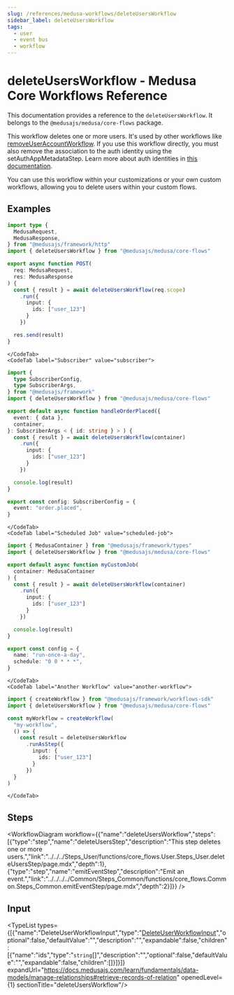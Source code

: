 ```yaml
---
slug: /references/medusa-workflows/deleteUsersWorkflow
sidebar_label: deleteUsersWorkflow
tags:
  - user
  - event bus
  - workflow
---
```



# deleteUsersWorkflow - Medusa Core Workflows Reference

This documentation provides a reference to the `deleteUsersWorkflow`. It belongs to the `@medusajs/medusa/core-flows` package.

This workflow deletes one or more users. It's used by other workflows 
like [removeUserAccountWorkflow](../core_flows.User.Workflows_User.removeUserAccountWorkflow/page.mdx). If you use this workflow directly,
you must also remove the association to the auth identity using the
setAuthAppMetadataStep. Learn more about auth identities in
[this documentation](https://docs.medusajs.com/resources/commerce-modules/auth/auth-identity-and-actor-types).

You can use this workflow within your customizations or your own custom workflows, allowing you to
delete users within your custom flows.

<SourceCodeLink link="https://github.com/medusajs/medusa/blob/dd0417af6d4a0ef5d398bdd8c2bb8259078785c6/packages/core/core-flows/src/user/workflows/delete-users.ts#L34" />

## Examples

<CodeTabs group="workflow-exection">
    <CodeTab label="API Route" value="api-route">
    
```ts title="src/api/workflow/route.ts"
import type {
  MedusaRequest,
  MedusaResponse,
} from "@medusajs/framework/http"
import { deleteUsersWorkflow } from "@medusajs/medusa/core-flows"

export async function POST(
  req: MedusaRequest,
  res: MedusaResponse
) {
  const { result } = await deleteUsersWorkflow(req.scope)
    .run({
      input: {
        ids: ["user_123"]
      }
    })

  res.send(result)
}
```

    </CodeTab>
    <CodeTab label="Subscriber" value="subscriber">
    
```ts title="src/subscribers/order-placed.ts"
import {
  type SubscriberConfig,
  type SubscriberArgs,
} from "@medusajs/framework"
import { deleteUsersWorkflow } from "@medusajs/medusa/core-flows"

export default async function handleOrderPlaced({
  event: { data },
  container,
}: SubscriberArgs < { id: string } > ) {
  const { result } = await deleteUsersWorkflow(container)
    .run({
      input: {
        ids: ["user_123"]
      }
    })

  console.log(result)
}

export const config: SubscriberConfig = {
  event: "order.placed",
}
```

    </CodeTab>
    <CodeTab label="Scheduled Job" value="scheduled-job">
    
```ts title="src/jobs/message-daily.ts"
import { MedusaContainer } from "@medusajs/framework/types"
import { deleteUsersWorkflow } from "@medusajs/medusa/core-flows"

export default async function myCustomJob(
  container: MedusaContainer
) {
  const { result } = await deleteUsersWorkflow(container)
    .run({
      input: {
        ids: ["user_123"]
      }
    })

  console.log(result)
}

export const config = {
  name: "run-once-a-day",
  schedule: "0 0 * * *",
}
```

    </CodeTab>
    <CodeTab label="Another Workflow" value="another-workflow">
    
```ts title="src/workflows/my-workflow.ts"
import { createWorkflow } from "@medusajs/framework/workflows-sdk"
import { deleteUsersWorkflow } from "@medusajs/medusa/core-flows"

const myWorkflow = createWorkflow(
  "my-workflow",
  () => {
    const result = deleteUsersWorkflow
      .runAsStep({
        input: {
          ids: ["user_123"]
        }
      })
  }
)
```

    </CodeTab>
  </CodeTabs>

## Steps

<WorkflowDiagram workflow={{"name":"deleteUsersWorkflow","steps":[{"type":"step","name":"deleteUsersStep","description":"This step deletes one or more users.","link":"../../../Steps_User/functions/core_flows.User.Steps_User.deleteUsersStep/page.mdx","depth":1},{"type":"step","name":"emitEventStep","description":"Emit an event.","link":"../../../../Common/Steps_Common/functions/core_flows.Common.Steps_Common.emitEventStep/page.mdx","depth":2}]}} />

## Input

<TypeList types={[{"name":"DeleteUserWorkflowInput","type":"[DeleteUserWorkflowInput](../../../../../types/WorkflowTypes/UserWorkflow/interfaces/types.WorkflowTypes.UserWorkflow.DeleteUserWorkflowInput/page.mdx)","optional":false,"defaultValue":"","description":"","expandable":false,"children":[{"name":"ids","type":"`string`[]","description":"","optional":false,"defaultValue":"","expandable":false,"children":[]}]}]} expandUrl="https://docs.medusajs.com/learn/fundamentals/data-models/manage-relationships#retrieve-records-of-relation" openedLevel={1} sectionTitle="deleteUsersWorkflow"/>
